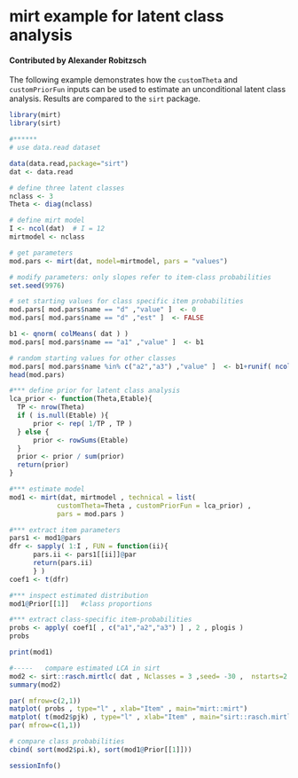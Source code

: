 # mirt example for latent class analysis

#### Contributed by Alexander Robitzsch

The following example demonstrates how the `customTheta` and `customPriorFun` inputs can
be used to estimate an unconditional latent class analysis. Results are compared to the `sirt`
package.

```r
library(mirt)
library(sirt)

#******
# use data.read dataset

data(data.read,package="sirt")
dat <- data.read

# define three latent classes
nclass <- 3
Theta <- diag(nclass)

# define mirt model
I <- ncol(dat)  # I = 12
mirtmodel <- nclass

# get parameters
mod.pars <- mirt(dat, model=mirtmodel, pars = "values")   

# modify parameters: only slopes refer to item-class probabilities
set.seed(9976)

# set starting values for class specific item probabilities
mod.pars[ mod.pars$name == "d" ,"value" ]  <- 0
mod.pars[ mod.pars$name == "d" ,"est" ]  <- FALSE

b1 <- qnorm( colMeans( dat ) )
mod.pars[ mod.pars$name == "a1" ,"value" ]  <- b1

# random starting values for other classes
mod.pars[ mod.pars$name %in% c("a2","a3") ,"value" ]  <- b1+runif( ncol(dat)*(nclass-1) , -1 ,1 )
head(mod.pars)

#*** define prior for latent class analysis
lca_prior <- function(Theta,Etable){
  TP <- nrow(Theta)  
  if ( is.null(Etable) ){
      prior <- rep( 1/TP , TP )
  } else {  
      prior <- rowSums(Etable)
  }
  prior <- prior / sum(prior) 
  return(prior)
}

#*** estimate model
mod1 <- mirt(dat, mirtmodel , technical = list(
            customTheta=Theta , customPriorFun = lca_prior) ,
            pars = mod.pars )

#*** extract item parameters
pars1 <- mod1@pars
dfr <- sapply( 1:I , FUN = function(ii){
      pars.ii <- pars1[[ii]]@par
      return(pars.ii)
      } )
coef1 <- t(dfr)

#*** inspect estimated distribution
mod1@Prior[[1]]   #class proportions

#*** extract class-specific item-probabilities
probs <- apply( coef1[ , c("a1","a2","a3") ] , 2 , plogis )
probs

print(mod1)

#-----   compare estimated LCA in sirt
mod2 <- sirt::rasch.mirtlc( dat , Nclasses = 3 ,seed= -30 ,  nstarts=2 )   
summary(mod2)

par( mfrow=c(2,1))
matplot( probs , type="l" , xlab="Item" , main="mirt::mirt")
matplot( t(mod2$pjk) , type="l" , xlab="Item" , main="sirt::rasch.mirtlc" )
par( mfrow=c(1,1))

# compare class probabilities
cbind( sort(mod2$pi.k), sort(mod1@Prior[[1]]))

sessionInfo()
```